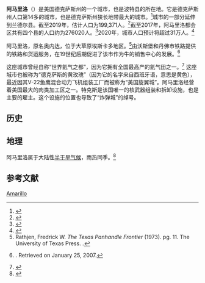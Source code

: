 {{noteTA
|G1=USState
|G2=地名
}}
<!--[[File:TXMap-doton-Amarillo.PNG|right]]-->
{{Infobox settlement
<!-- See Template:Infobox settlement for additional fields and descriptions -->
| name= 阿马里洛
| official_name= 阿马里洛市
| native_name= <!-- if different from the English name -->
| native_name_lang= en
| other_name= 
| settlement_type= [[城市|城市]]
<!-- transliteration(s) -------->
| image_skyline= Amarillo Skyline at Dusk in January 2018.png
| imagesize= 300px
| image_alt= 
| image_caption= 2018年市区
| image_flag= 
| flag_size= 
| flag_alt= 
| flag_link= 
| image_seal= 
| seal_size= 
| seal_alt= 
| seal_link= 
| image_shield= 
| shield_size= 
| shield_alt= 
| shield_link= 
| blank_emblem_type= <!-- defaults to Logo -->
| blank_emblem_alt= 
| blank_emblem_link= 
| nickname= 
| motto= 
| anthem= <!-- maps and coordinates ------>
| image_map= Potter County Amarillo.svg
| mapsize= 250px
| map_alt= 
| map_caption=位于[[波特县|波特县]]和[[兰德尔县_(得克萨斯州)|兰德尔县]]内，波特在北部
| image_map1= 
| mapsize1= 
| map_alt1= 
| map_caption1= 
<!-- location ------------------>
| subdivision_type= 国家
| subdivision_name= 美国
| subdivision_type1= 州
| subdivision_type2= 县
| subdivision_name1= 德克萨斯州
| subdivision_name2= [[波特县|波特县]]和[[兰德尔县_(得克萨斯州)|兰德尔县]]
<!-- established 
| established_title= <!-- Settled -->
| established_date= 
| established_title1= <!-- Incorporated (town) -->
| established_date1= 
| established_title2= <!-- Incorporated (city) -->
| established_date2= 
| extinct_title= 
| extinct_date= 
| founder= 
| named_for= <!-- seat, smaller parts ------->
| seat_type= <!-- defaults to: Seat -->
| seat= 
| parts_type= <!-- defaults to: Boroughs -->
| parts_style= <!-- list, coll (collapsed list), para (paragraph format) -->
| parts= <!-- parts text, or header for parts list -->
| p1= 
| government_footnotes= <!-- for references: use <ref> tags -->
| government_type= 经理制
| governing_body= 市议会
| leader_title= [[市长|市长]]
| leader_name= 金格·尼尔森
| total_type= <!-- to set a non-standard label for total area and population rows -->
| unit_pref= Imperial
<!-- area ---------------------->
| area_footnotes= <ref name="CenPopGazetteer2019">{{cite web|title=2019 U.S. Gazetteer Files|url=https://www2.census.gov/geo/docs/maps-data/data/gazetteer/2019_Gazetteer/2019_gaz_place_48.txt|publisher=United States Census Bureau|access-date=2020-08-07|archive-date=2020-10-17|archive-url=https://web.archive.org/web/20201017010302/https://www2.census.gov/geo/docs/maps-data/data/gazetteer/2019_Gazetteer/2019_gaz_place_48.txt|dead-url=no}}</ref>
<!-- for references: use <ref> tags -->
| area_magnitude= 1 E+9
| area_total_km2= 268.99
| area_total_sq_mi= 103.86
| area_land_km2= 264.97
| area_land_sq_mi= 102.30
| area_water_km2= 4.03
| area_water_sq_mi= 1.56
| area_water_percent= 
| area_urban_sq_mi= 
| area_rural_sq_mi= 
| area_metro_sq_mi= 
| area_note= <!-- elevation ----------------->
| elevation_footnotes= <!-- for references: use <ref> tags -->
| elevation_m= 1099
| elevation_ft= 3605
| elevation_min_m= 
| elevation_min_ft= <!-- population ---------------->
| elevation_max_footnotes= <!-- for references: use <ref> tags -->
| elevation_min_footnotes= <!-- for references: use <ref> tags -->
| population_total= 190695
| population_as_of= [[2010_United_States_Census|2010]]
| population_footnotes= 
| population_density_km2= 752.44
| population_est= 199371
| pop_est_as_of= 2019
| pop_est_footnotes= <ref name="USCensusEst2019"/>
| population_density_urban_sq_mi = 
| population_density_rural_sq_mi = 
| population_metro= 309,233
| population_density_metro_km2 = 
| population_density_metro_sq_mi = 
| population_rank = 
| population_density_sq_mi = 1948.81
| population_density_rank = 
| population_demonym= Amarilloan
| population_note= <!-- demographics (section 1) -->
| demographics_type1= 
| demographics1_footnotes= <!-- for references: use <ref> tags -->
| demographics1_title1= 
| demographics_type2= 
| demographics2_footnotes= <!-- for references: use <ref> tags -->
| demographics2_title1= 
| demographics2_info1= <!-- etc., up to demographics2_title5 / demographics2_info5 -->
<!-- time zone(s) -------------->
| timezone1= [[North_American_Central_Time_Zone|CST]]
| utc_offset1= −6
| timezone1_DST= CDT
| utc_offset1_DST= −5
<!-- postal codes, area code --->
| postal_code_type= [[美国邮政编码|邮政编码]]
| postal_code= 79101–79111, 79114, 79116–79121, 79123–79124, 79159, 79163, 79166–79168, 79171–79172, 79174, 79178, 79182, 79185, 79187, 79189
| postal2_code_type= <!-- enter ZIP code, Postcode, Post code, Postal code... -->
| postal2_code= 
| area_code= 806
| area_code_type= [[电话号码分类计划|区号]]
| geocode= 
| iso_code= 
| registration_plate= 
| blank_name_sec1= [[联邦信息处理标准|FIPS码]]
| blank_info_sec1= 48-03000<ref name="GR2">{{cite web|url=https://www.census.gov|publisher=[[United_States_Census_Bureau|United States Census Bureau]]|access-date=2008-01-31|title=U.S. Census website|archive-date=1996-12-27|archive-url=https://web.archive.org/web/19961227012639/https://www.census.gov/|dead-url=no}}</ref>
| blank1_name_sec1= [[地名信息系统|GNIS]]
| blank1_info_sec1= 1351066<ref name="GR3">{{cite web|url=http://geonames.usgs.gov|access-date=2008-01-31|title=US Board on Geographic Names|publisher=[[United_States_Geological_Survey|United States Geological Survey]]|date=2007-10-25|archive-date=2012-02-26|archive-url=https://www.webcitation.org/65jET5cdV?url=http://geonames.usgs.gov/|dead-url=no}}</ref>
| blank3_name= [[州际公路系统|州际公路]]
| blank3_info= [[File:I-27_(TX).svg|26px]] [[File:I-40_(TX).svg|26px]]
| blank4_name= [[美国国道|美国国道]]
| blank4_info= [[File:US_60.svg|26px]] [[File:US_87.svg|26px]] [[File:US_287.svg|31px]]
| blank5_name= 主要国家高速公路
| blank5_info= [[File:Texas_136.svg|27px]] [[File:Texas_Loop_335.svg|27px]]
<!-- website, footnotes -------->
| website= {{URL|www.amarillo.gov}}
| footnotes= 
}}
'''阿马里洛'''（{{lang-en|Amarillo}}）是美国德克萨斯州的一个城市，也是波特县的所在地。它是德克萨斯州人口第14多的城市，也是德克萨斯州狭长地带最大的城市。<ref>{{cite web|author=Texas State Library this facility/ U.S. Census Bureau |url=http://www.tsl.state.tx.us/ref/abouttx/popcity32000.html |title=2000 Census: Population of Texas Cities |access-date=2006-11-22 |archive-url=https://web.archive.org/web/20060923090818/http://www.tsl.state.tx.us/ref/abouttx/popcity32000.html |archive-date=2006-09-23 |url-status=live }}</ref>城市的一部分延伸到兰德尔县。截至2019年，估计人口为199,371人。<ref>{{cite web |url= https://www.dshs.texas.gov/chs/popdat/st2018.shtm |title= Texas Population Projections |access-date= 2018-03-08 |archive-date= 2020-05-13 |archive-url= https://web.archive.org/web/20200513081917/https://www.dshs.texas.gov/chs/popdat/st2018.shtm |dead-url= no }}</ref>截至2017年，阿马里洛都会区共有四个县的人口约为276020人。<ref>{{cite web|url=https://www.dshs.texas.gov/chs/popdat/ST2017.shtm|title=Texas Population, 2017 (Projections)|access-date=2017-07-14|archive-date=2020-05-13|archive-url=https://web.archive.org/web/20200513101841/https://www.dshs.texas.gov/chs/popdat/ST2017.shtm|dead-url=no}}</ref>2020年，城市人口预计将超过31万人。<ref>{{Cite web |url=http://knowledge.wharton.upenn.edu/wp-content/uploads/2013/09/1319.pdf |title=存档副本 |access-date=2021-01-13 |archive-date=2021-03-11 |archive-url=https://web.archive.org/web/20210311204059/http://knowledge.wharton.upenn.edu/wp-content/uploads/2013/09/1319.pdf |dead-url=no }}</ref>

阿马里洛，原名奥内达，位于大草原埃斯卡多地区。<ref name="tx_pan">Rathjen, Fredrick W. ''The Texas Panhandle Frontier'' (1973). pg. 11. The University of Texas Press. {{ISBN|0-292-78007-9}}.</ref>由沃斯堡和丹佛市铁路提供的铁路和货运服务，在19世纪后期促进了该市作为牛的销售中心的发展。<ref name="handbook">{{Handbook of Texas|id=hda02|name=Amarillo}}. Retrieved on January 25, 2007.</ref>

这座城市曾经自称“世界氦气之都”，因为它拥有全国最高产的氦气田之一。<ref>{{cite web |work=Wired |title=A Helium Shortage? |url=https://www.wired.com/wired/archive/8.08/helium.html|date=August 2000 |access-date=2007-02-04 |archive-url= https://web.archive.org/web/20070127163209/http://www.wired.com/wired/archive/8.08/helium.html |archive-date= 2007-01-27 |url-status= live}}</ref> 这座城市也被称为“德克萨斯的黄玫瑰”（因为它的名字来自西班牙语，意思是黄色），最近因其V-22鱼鹰混合动力飞机组装工厂而被称为“美国旋翼城”。阿马里洛经营着美国最大的肉类加工区之一。特克斯是该国唯一的核武器组装和拆卸设施，也是主要的雇主。这个设施的位置也导致了“炸弹城”的绰号。

== 历史 ==

== 地理 ==
阿马里洛属于大陆性[[半干旱气候|半干旱气候]]，雨热同季。<ref name="koppen">{{Cite journal |last1=Kottek|first1=Marcus|last2=Greiser|first2=Jürgen|last3=Beck|first3=Christoph|last4=Rudolf|first4=Bruno|last5=Rubel|first5=Franz|display-authors=2|title=World Map of Köppen−Geiger Climate Classification|date=June 2006|journal=Meteorologische Zeitschrift|volume=15|issue=3|page=261|doi=10.1127/0941-2948/2006/0130|url=https://opus.bibliothek.uni-augsburg.de/opus4/frontdoor/index/index/docId/40083}}</ref>
{{Weather box|width=auto
|location = 得克萨斯州{{link-en|阿馬里洛國際機場|Rick Husband Amarillo International Airport}}（1991–2020年正常值，1892年至今极端数据），海拔{{convert|3587|ft|m|disp=flip}}
|collapsed = Y
|single line = Y
|metric first = Y
| Jan record high F = 83
| Feb record high F = 89
| Mar record high F = 96
| Apr record high F = 99
| May record high F =104
| Jun record high F =111
| Jul record high F =110
| Aug record high F =107
| Sep record high F =103
| Oct record high F = 99
| Nov record high F = 87
| Dec record high F = 83
<!--
“1. Location »”里选本站
“2. Product »”里选“Monthly summarized data”
“3. Options »”第一选项“Year range：”里填1991-2020，再选“Max temp”或者“Min temp”的默认后，再将结果贴入表格
-->
| Jan avg record high F = 72.3
| Feb avg record high F = 77.7
| Mar avg record high F = 84.9
| Apr avg record high F = 89.4
| May avg record high F = 95.2
| Jun avg record high F =100.6
| Jul avg record high F =101.5
| Aug avg record high F = 99.3
| Sep avg record high F = 95.6
| Oct avg record high F = 89.8
| Nov avg record high F = 80.3
| Dec avg record high F = 72.7
|year avg record high F =103.7
| Jan high F = 52.2
| Feb high F = 56.1
| Mar high F = 64.8
| Apr high F = 72.4
| May high F = 80.9
| Jun high F = 89.7
| Jul high F = 92.9
| Aug high F = 91.0
| Sep high F = 84.0
| Oct high F = 73.0
| Nov high F = 61.3
| Dec high F = 51.9
| Jan low F = 24.9
| Feb low F = 27.5
| Mar low F = 34.8
| Apr low F = 42.5
| May low F = 52.6
| Jun low F = 62.4
| Jul low F = 66.4
| Aug low F = 65.3
| Sep low F = 57.8
| Oct low F = 45.4
| Nov low F = 33.5
| Dec low F = 25.7

| Jan avg record low F =  8.5
| Feb avg record low F = 11.1
| Mar avg record low F = 17.8
| Apr avg record low F = 27.4
| May avg record low F = 37.5
| Jun avg record low F = 51.6
| Jul avg record low F = 58.2
| Aug avg record low F = 57.2
| Sep avg record low F = 43.9
| Oct avg record low F = 28.0
| Nov avg record low F = 16.1
| Dec avg record low F =  8.4
|year avg record low F =  3.7
| Jan record low F = −11
| Feb record low F = −16
| Mar record low F = −3
| Apr record low F = 13
| May record low F = 26
| Jun record low F = 38
| Jul record low F = 51
| Aug record low F = 48
| Sep record low F = 30
| Oct record low F = 12
| Nov record low F = 0
| Dec record low F = −8
|precipitation colour = green
| Jan precipitation inch = 0.71
| Feb precipitation inch = 0.53
| Mar precipitation inch = 1.27
| Apr precipitation inch = 1.45
| May precipitation inch = 2.27
| Jun precipitation inch = 2.85
| Jul precipitation inch = 2.82
| Aug precipitation inch = 2.86
| Sep precipitation inch = 1.69
| Oct precipitation inch = 1.75
| Nov precipitation inch = 0.75
| Dec precipitation inch = 0.71
|year precipitation inch =
| Jul snow inch = 0.0
| Aug snow inch = 0.0
| Sep snow inch = 0.0
| Oct snow inch = 0.7
| Nov snow inch = 2.6
| Dec snow inch = 3.8
| Jan snow inch = 4.0
| Feb snow inch = 3.5
| Mar snow inch = 1.9
| Apr snow inch = 0.5
| May snow inch = 0.2
| Jun snow inch = 0.0
|year snow inch =17.2
|unit precipitation days = 0.01 in
| Jan precipitation days = 3.8
| Feb precipitation days = 4.1
| Mar precipitation days = 5.5
| Apr precipitation days = 5.5
| May precipitation days = 7.3
| Jun precipitation days = 7.9
| Jul precipitation days = 7.4
| Aug precipitation days = 8.2
| Sep precipitation days = 5.8
| Oct precipitation days = 5.4
| Nov precipitation days = 3.8
| Dec precipitation days = 4.1
|year precipitation days=
|unit snow days = 0.1 in
| Jan snow days = 2.3
| Feb snow days = 2.3
| Mar snow days = 1.5
| Apr snow days = 0.4
| May snow days = 0.0
| Jun snow days = 0.0
| Jul snow days = 0.0
| Aug snow days = 0.0
| Sep snow days = 0.0
| Oct snow days = 0.3
| Nov snow days = 1.1
| Dec snow days = 2.4
|year snow days =
| Jan sun = 222.1
| Feb sun = 215.2
| Mar sun = 268.7
| Apr sun = 301.1
| May sun = 325.1
| Jun sun = 343.0
| Jul sun = 353.6
| Aug sun = 323.5
| Sep sun = 264.5
| Oct sun = 266.4
| Nov sun = 211.5
| Dec sun = 201.5
| Jan percentsun = 71
| Feb percentsun = 70
| Mar percentsun = 72
| Apr percentsun = 77
| May percentsun = 75
| Jun percentsun = 79
| Jul percentsun = 80
| Aug percentsun = 78
| Sep percentsun = 71
| Oct percentsun = 76
| Nov percentsun = 68
| Dec percentsun = 66
|year percentsun = 74
|Jan humidity = 60
|Feb humidity = 59
|Mar humidity = 54
|Apr humidity = 51
|May humidity = 58
|Jun humidity = 59
|Jul humidity = 55
|Aug humidity = 60
|Sep humidity = 61
|Oct humidity = 59
|Nov humidity = 59
|Dec humidity = 62
|year humidity=
|source 1 = [[NOAA|NOAA]]（1981–2010年相对湿度）<ref name="1991-2020 normals">{{cite web |format=pdf |url=https://www.ncei.noaa.gov/access/services/data/v1?dataset=normals-monthly-1991-2020&startDate=0001-01-01&endDate=9996-12-31&stations=USW00023047&format=pdf |publisher=National Oceanic and Atmospheric Administration |title=Station: AMARILLO, TX US USW00023047 |access-date=2022-06-21}}</ref><ref name = "NWS Amarillo, TX">{{cite web |url = https://www.weather.gov/wrh/Climate?wfo=ama |title = NOWData - NOAA Online Weather Data |publisher = National Oceanic & Atmospheric Administration |accessdate = 2022-06-21}}</ref><ref name="RH">{{cite web |url = https://www1.ncdc.noaa.gov/pub/data/lcd/annual/2018/01201813AMA.pdf |title = Local Climatological Data Annual Summary with Comparative Data for AMARILLO, TEXAS (KAMA) |publisher = National Oceanic and Atmospheric Administration |access-date = 2022-06-21 |page=3}}</ref>
|source 2 = [[世界气象组织|世界气象组织]]（1961–1990年日照）<ref name="sun hours">{{cite web |title=Sunshine |url=http://data.un.org/Data.aspx?d=CLINO&f=ElementCode%3a15%3bCountryCode%3aUS%3bStatisticCode%3a44&c=2,5,6,7,10,15,18,19,20,22,24,26,28,30,32,34,36,38,40,42,44,46&s=CountryName:asc,WmoStationNumber:asc,StatisticCode:asc&v=2 |publisher=[[世界气象组织|世界气象组织]] |accessdate=2022-06-21 |quote=AMARILLO/INTL, TX}}</ref><ref name="percent sun">{{cite web |title=Sunshine |url=http://data.un.org/Data.aspx?d=CLINO&f=ElementCode:15;CountryCode:US;StatisticCode:37&c=2,5,6,7,10,15,18,19,20,22,24,26,28,30,32,34,36,38,40,42,44,46&s=CountryName:asc,WmoStationNumber:asc,StatisticCode:asc&v=2 |publisher=世界气象组织 |accessdate=2022-06-21 |quote=AMARILLO/INTL, TX}}</ref>
}}

== 参考文献 ==
<div class="references-small">
<references />
</div>

{{德克萨斯州}}

{{Authority control}}
[[Category:得克萨斯州城市|Amarillo]]